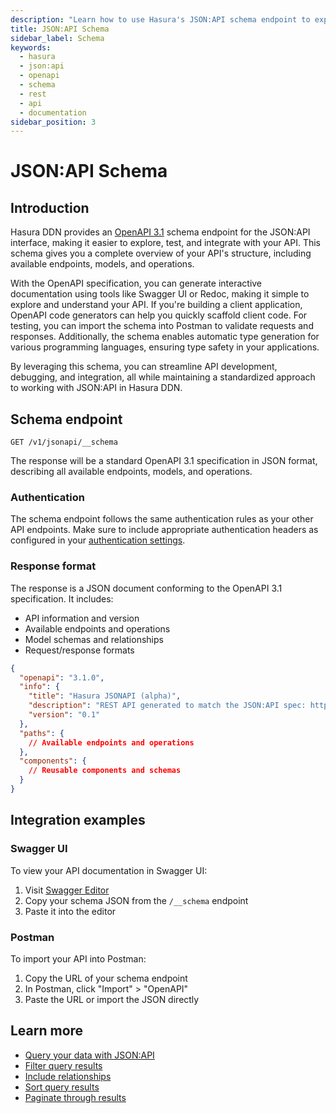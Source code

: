 ```yaml
---
description: "Learn how to use Hasura's JSON:API schema endpoint to explore and integrate with your API"
title: JSON:API Schema
sidebar_label: Schema
keywords:
  - hasura
  - json:api
  - openapi
  - schema
  - rest
  - api
  - documentation
sidebar_position: 3
---
```


# JSON:API Schema

## Introduction

Hasura DDN provides an [OpenAPI 3.1](https://swagger.io/specification/) schema endpoint for the JSON:API interface,
making it easier to explore, test, and integrate with your API. This schema gives you a complete overview of your API's
structure, including available endpoints, models, and operations.

With the OpenAPI specification, you can generate interactive documentation using tools like Swagger UI or Redoc, making
it simple to explore and understand your API. If you're building a client application, OpenAPI code generators can help
you quickly scaffold client code. For testing, you can import the schema into Postman to validate requests and
responses. Additionally, the schema enables automatic type generation for various programming languages, ensuring type
safety in your applications.

By leveraging this schema, you can streamline API development, debugging, and integration, all while maintaining a
standardized approach to working with JSON:API in Hasura DDN.

## Schema endpoint

```http title="To retrieve the OpenAPI specification for your JSON:API endpoints, send a GET request to:"
GET /v1/jsonapi/__schema
```

The response will be a standard OpenAPI 3.1 specification in JSON format, describing all available endpoints, models,
and operations.

### Authentication

The schema endpoint follows the same authentication rules as your other API endpoints. Make sure to include appropriate
authentication headers as configured in your [authentication settings](/auth/overview.mdx).

### Response format

The response is a JSON document conforming to the OpenAPI 3.1 specification. It includes:

- API information and version
- Available endpoints and operations
- Model schemas and relationships
- Request/response formats

```json title="Example response:"
{
  "openapi": "3.1.0",
  "info": {
    "title": "Hasura JSONAPI (alpha)",
    "description": "REST API generated to match the JSON:API spec: https://jsonapi.org",
    "version": "0.1"
  },
  "paths": {
    // Available endpoints and operations
  },
  "components": {
    // Reusable components and schemas
  }
}
```

## Integration examples

### Swagger UI

To view your API documentation in Swagger UI:

1. Visit [Swagger Editor](https://editor.swagger.io)
2. Copy your schema JSON from the `/__schema` endpoint
3. Paste it into the editor

### Postman

To import your API into Postman:

1. Copy the URL of your schema endpoint
2. In Postman, click "Import" > "OpenAPI"
3. Paste the URL or import the JSON directly

## Learn more

- [Query your data with JSON:API](/json-api/queries/index.mdx)
- [Filter query results](/json-api/queries/filters.mdx)
- [Include relationships](/json-api/queries/relationships.mdx)
- [Sort query results](/json-api/queries/sorting.mdx)
- [Paginate through results](/json-api/queries/pagination.mdx)
